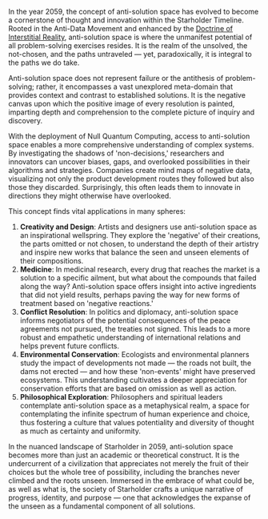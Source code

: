 In the year 2059, the concept of anti-solution space has evolved to become a cornerstone of thought and innovation within the Starholder Timeline. Rooted in the Anti-Data Movement and enhanced by the [Doctrine of Interstitial Reality](doctrine-of-interstitial-reality), anti-solution space is where the unmanifest potential of all problem-solving exercises resides. It is the realm of the unsolved, the not-chosen, and the paths untraveled — yet, paradoxically, it is integral to the paths we do take.

Anti-solution space does not represent failure or the antithesis of problem-solving; rather, it encompasses a vast unexplored meta-domain that provides context and contrast to established solutions. It is the negative canvas upon which the positive image of every resolution is painted, imparting depth and comprehension to the complete picture of inquiry and discovery.

With the deployment of Null Quantum Computing, access to anti-solution space enables a more comprehensive understanding of complex systems. By investigating the shadows of 'non-decisions,' researchers and innovators can uncover biases, gaps, and overlooked possibilities in their algorithms and strategies. Companies create mind maps of negative data, visualizing not only the product development routes they followed but also those they discarded. Surprisingly, this often leads them to innovate in directions they might otherwise have overlooked.

This concept finds vital applications in many spheres:

1. **Creativity and Design**: Artists and designers use anti-solution space as an inspirational wellspring. They explore the 'negative' of their creations, the parts omitted or not chosen, to understand the depth of their artistry and inspire new works that balance the seen and unseen elements of their compositions.
2. **Medicine**: In medicinal research, every drug that reaches the market is a solution to a specific ailment, but what about the compounds that failed along the way? Anti-solution space offers insight into active ingredients that did not yield results, perhaps paving the way for new forms of treatment based on 'negative reactions.'
3. **Conflict Resolution**: In politics and diplomacy, anti-solution space informs negotiators of the potential consequences of the peace agreements not pursued, the treaties not signed. This leads to a more robust and empathetic understanding of international relations and helps prevent future conflicts.
4. **Environmental Conservation**: Ecologists and environmental planners study the impact of developments not made — the roads not built, the dams not erected — and how these 'non-events' might have preserved ecosystems. This understanding cultivates a deeper appreciation for conservation efforts that are based on omission as well as action.
5. **Philosophical Exploration**: Philosophers and spiritual leaders contemplate anti-solution space as a metaphysical realm, a space for contemplating the infinite spectrum of human experience and choice, thus fostering a culture that values potentiality and diversity of thought as much as certainty and uniformity.

In the nuanced landscape of Starholder in 2059, anti-solution space becomes more than just an academic or theoretical construct. It is the undercurrent of a civilization that appreciates not merely the fruit of their choices but the whole tree of possibility, including the branches never climbed and the roots unseen. Immersed in the embrace of what could be, as well as what is, the society of Starholder crafts a unique narrative of progress, identity, and purpose — one that acknowledges the expanse of the unseen as a fundamental component of all solutions.
